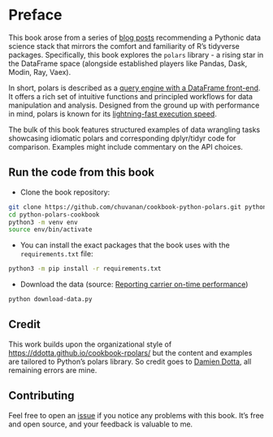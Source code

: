 # Preface {.unnumbered}

This book arose from a series of [blog posts](https://www.emilyriederer.com/post/py-rgo-polars/) recommending a Pythonic data science stack that mirrors the comfort and familiarity of R's
tidyverse packages. Specifically, this book explores the `polars` library - a rising star in the DataFrame space (alongside established players like Pandas, Dask, Modin, Ray, Vaex).

In short, polars is described as a [query engine with a DataFrame front-end](https://pola.rs/posts/polars_birds_eye_view/). It offers a rich set of intuitive functions and principled workflows for 
data manipulation and analysis. Designed from the ground up with performance in mind, polars is known for its [lightning-fast execution speed](https://www.ritchievink.com/blog/2021/02/28/i-wrote-one-of-the-fastest-dataframe-libraries/).

The bulk of this book features structured examples of data wrangling tasks showcasing idiomatic polars and corresponding dplyr/tidyr code for comparison. Examples might include commentary on the API choices.


## Run the code from this book

* Clone the book repository:

```bash
git clone https://github.com/chuvanan/cookbook-python-polars.git python-polars-cookbook
cd python-polars-cookbook
python3 -m venv env
source env/bin/activate
```

* You can install the exact packages that the book uses with the `requirements.txt` file:

```bash
python3 -m pip install -r requirements.txt
```

* Download the data (source: [Reporting carrier on-time performance](https://transtats.bts.gov/TableInfo.asp?gnoyr_VQ=FGJ&QO_fu146_anzr=b0-gvzr&V0s1_b0yB=D))

```bash
python download-data.py
```

## Credit

This work builds upon the organizational style of [https://ddotta.github.io/cookbook-rpolars/](https://ddotta.github.io/cookbook-rpolars/) but the content and examples are tailored to Python's polars library. So credit goes to [Damien Dotta](https://github.com/ddotta), all remaining errors are mine.

## Contributing

Feel free to open an [issue](https://github.com/chuvanan/cookbook-python-polars/issues) if you notice any problems with this book. It's free and open source, and your feedback is valuable to me.